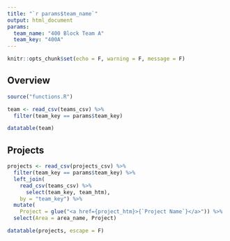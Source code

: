 ```yaml
---
title: "`r params$team_name`"
output: html_document
params:
  team_name: "400 Block Team A"
  team_key: "400A"
---
```


```r
knitr::opts_chunk$set(echo = F, warning = F, message = F)
```

## Overview

```r
source("functions.R")

team <- read_csv(teams_csv) %>% 
  filter(team_key == params$team_key)

datatable(team)
```

## Projects

```r
projects <- read_csv(projects_csv) %>% 
  filter(team_key == params$team_key) %>% 
  left_join(
    read_csv(teams_csv) %>% 
      select(team_key, team_htm),
    by = "team_key") %>% 
  mutate(
    Project = glue("<a href={project_htm}>{`Project Name`}</a>")) %>% 
  select(Area = area_name, Project)

datatable(projects, escape = F)  
```

